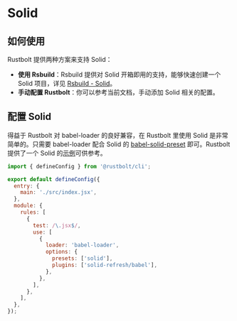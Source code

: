 # Solid

## 如何使用

Rustbolt 提供两种方案来支持 Solid：

- **使用 Rsbuild**：Rsbuild 提供对 Solid 开箱即用的支持，能够快速创建一个 Solid 项目，详见 [Rsbuild - Solid](https://rsbuild.dev/zh/guide/framework/solid)。
- **手动配置 Rustbolt**：你可以参考当前文档，手动添加 Solid 相关的配置。

## 配置 Solid

得益于 Rustbolt 对 babel-loader 的良好兼容，在 Rustbolt 里使用 Solid 是非常简单的。只需要 babel-loader 配合 Solid 的 [babel-solid-preset](https://www.npmjs.com/package/babel-preset-solid) 即可。Rustbolt 提供了一个 Solid 的[示例](https://github.com/rustbolt-contrib/rstack-examples/tree/main/rustbolt/solid)可供参考。

```js title="rustbolt.config.mjs"
import { defineConfig } from '@rustbolt/cli';

export default defineConfig({
  entry: {
    main: './src/index.jsx',
  },
  module: {
    rules: [
      {
        test: /\.jsx$/,
        use: [
          {
            loader: 'babel-loader',
            options: {
              presets: ['solid'],
              plugins: ['solid-refresh/babel'],
            },
          },
        ],
      },
    ],
  },
});
```
